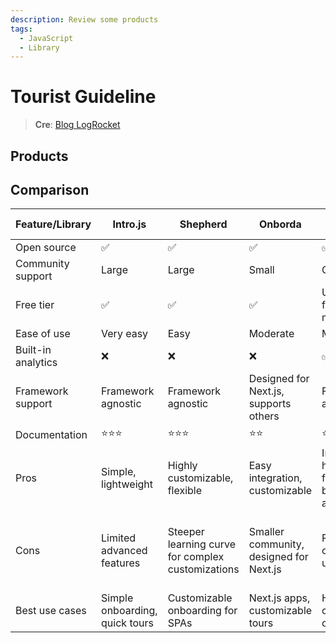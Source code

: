 ```yaml
---
description: Review some products
tags:
  - JavaScript
  - Library
---
```


# Tourist Guideline

> **Cre**: [Blog LogRocket](https://blog.logrocket.com/best-product-tour-js-libraries-frontend-apps/?ref=dailydev)

## Products


<DocCardList />

## Comparison

| Feature/Library    | Intro.js                       | Shepherd                                          | Onborda                                 | Flows                                          | Driver.js                                                 | TourGuide.js                                 | Bootstrap Tour                                |
| ------------------ | ------------------------------ | ------------------------------------------------- | --------------------------------------- | ---------------------------------------------- | --------------------------------------------------------- | -------------------------------------------- | --------------------------------------------- |
| Open source        | ✅                             | ✅                                                | ✅                                      | ✅                                             | ✅                                                        | ✅                                           | ✅                                            |
| Community support  | Large                          | Large                                             | Small                                   | Growing                                        | Moderate                                                  | Small                                        | Large                                         |
| Free tier          | ✅                             | ✅                                                | ✅                                      | Up to 1000 flows per month                     | ✅                                                        | ✅                                           | ✅                                            |
| Ease of use        | Very easy                      | Easy                                              | Moderate                                | Moderate                                       | Moderate                                                  | Moderate                                     | Very easy                                     |
| Built-in analytics | ❌                             | ❌                                                | ❌                                      | ✅                                             | ❌                                                        | ❌                                           | ❌                                            |
| Framework support  | Framework agnostic             | Framework agnostic                                | Designed for Next.js, supports others   | Framework agnostic                             | Framework agnostic                                        | Framework agnostic                           | Bootstrap-based                               |
| Documentation      | ⭐⭐⭐                         | ⭐⭐⭐                                            | ⭐⭐                                    | ⭐⭐                                           | ⭐⭐⭐                                                    | ⭐⭐                                         | ⭐                                            |
| Pros               | Simple, lightweight            | Highly customizable, flexible                     | Easy integration, customizable          | Intuitive, highly flexible, built-in analytics | Lightweight, flexible                                     | Customizable, framework agnostic             | Easy to use with Bootstrap projects           |
| Cons               | Limited advanced features      | Steeper learning curve for complex customizations | Smaller community, designed for Next.js | Potential costs for high usage                 | Doesn’t have pre-built components for specific frameworks | Limited advanced features, early development | Limited advanced features, requires Bootstrap |
| Best use cases     | Simple onboarding, quick tours | Customizable onboarding for SPAs                  | Next.js apps, customizable tours        | High-customization onboarding                  | Lightweight, flexible tours                               | Detailed and complex tours                   | Bootstrap-based projects                      |
